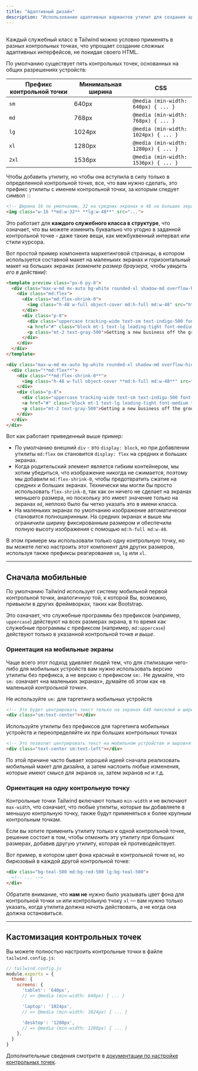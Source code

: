 ```yaml
---
title: "Адаптивный дизайн"
description: "Использование адаптивных вариантов утилит для создания адаптивных пользовательских интерфейсов."
---
```



## <Heading hidden>Обзор</Heading>

Каждый служебный класс в Tailwind можно условно применять в разных контрольных точках, что упрощает создание сложных адаптивных интерфейсов, не покидая своего HTML.

По умолчанию существует пять контрольных точек, основанных на общих разрешениях устройств:

| Префикс контрольной точки | Минимальная ширина | CSS |
| --- | --- | --- |
| `sm` | 640px | `@media (min-width: 640px) { ... }` |
| `md` | 768px | `@media (min-width: 768px) { ... }` |
| `lg` | 1024px | `@media (min-width: 1024px) { ... }` |
| `xl` | 1280px | `@media (min-width: 1280px) { ... }` |
| `2xl` | 1536px | `@media (min-width: 1536px) { ... }` |

Чтобы добавить утилиту, но чтобы она вступила в силу только в определенной контрольной точке, все, что вам нужно сделать, это префикс утилиты с именем контрольной точки, за которым следует символ `:`:

```html
<!-- Ширина 16 по умолчанию, 32 на средних экранах и 48 на больших экранах. -->
<img class="w-16 **md:w-32** **lg:w-48**" src="...">
```

Это работает для **каждого служебного класса в структуре**, что означает, что вы можете изменить буквально что угодно в заданной контрольной точке - даже такие вещи, как межбуквенный интервал или стили курсора.

Вот простой пример компонента маркетинговой страницы, в котором используется составной макет на маленьких экранах и горизонтальный макет на больших экранах *(измените размер браузера, чтобы увидеть его в действии)*:

```html indigo
<template preview class="px-6 py-8">
  <div class="max-w-md mx-auto bg-white rounded-xl shadow-md overflow-hidden md:max-w-2xl">
    <div class="md:flex">
      <div class="md:flex-shrink-0">
        <img class="h-48 w-full object-cover md:h-full md:w-48" src="https://images.unsplash.com/photo-1515711660811-48832a4c6f69?ixlib=rb-1.2.1&ixid=eyJhcHBfaWQiOjEyMDd9&auto=format&fit=crop&w=448&q=80" width="448" height="299" alt="Man looking at item at a store">
      </div>
      <div class="p-8">
        <div class="uppercase tracking-wide text-sm text-indigo-500 font-semibold">Case study</div>
        <a href="#" class="block mt-1 text-lg leading-tight font-medium text-black hover:underline">Finding customers for your new business</a>
        <p class="mt-2 text-gray-500">Getting a new business off the ground is a lot of hard work. Here are five ideas you can use to find your first customers.</p>
      </div>
    </div>
  </div>
</template>

<div class="max-w-md mx-auto bg-white rounded-xl shadow-md overflow-hidden **md:max-w-2xl**">
  <div class="**md:flex**">
    <div class="**md:flex-shrink-0**">
      <img class="h-48 w-full object-cover **md:h-full md:w-48**" src="/img/store.jpg" alt="Man looking at item at a store">
    </div>
    <div class="p-8">
      <div class="uppercase tracking-wide text-sm text-indigo-500 font-semibold">Case study</div>
      <a href="#" class="block mt-1 text-lg leading-tight font-medium text-black hover:underline">Finding customers for your new business</a>
      <p class="mt-2 text-gray-500">Getting a new business off the ground is a lot of hard work. Here are five ideas you can use to find your first customers.</p>
    </div>
  </div>
</div>
```

Вот как работает приведенный выше пример:

- По умолчанию внешний `div` - это `display: block`, но при добавлении утилиты `md:flex` он становится `display: flex` на средних и больших экранах.
- Когда родительский элемент является гибким контейнером, мы хотим убедиться, что изображение никогда не сжимается, поэтому мы добавили `md:flex-shrink-0`, чтобы предотвратить сжатие на средних и больших экранах. Технически мы могли бы просто использовать `flex-shrink-0`, так как он ничего не сделает на экранах меньшего размера, но поскольку это имеет значение только на экранах `md`, неплохо было бы четко указать это в имени класса.
- На маленьких экранах по умолчанию изображение автоматически становится полноширинным. На средних экранах и выше мы ограничили ширину фиксированным размером и обеспечили полную высоту изображения с помощью `md:h-full md:w-48`.

В этом примере мы использовали только одну контрольную точку, но вы можете легко настроить этот компонент для других размеров, используя также префиксы реагирования `sm`, `lg` или `xl`.

---

## Сначала мобильные

По умолчанию Tailwind использует систему мобильной первой контрольной точки, аналогичную той, к которой Вы, возможно, привыкли в других фреймворках, таких как Bootstrap.

Это означает, что служебные программы без префиксов (например, `uppercase`) действуют на всех размерах экрана, в то время как служебные программы с префиксом (например, `md:uppercase`) действуют только в указанной контрольной точке *и выше*.

### Ориентация на мобильные экраны

Чаще всего этот подход удивляет людей тем, что для стилизации чего-либо для мобильных устройств вам нужно использовать версию утилиты без префикса, а не версию с префиксом `sm:`. Не думайте, что `sm:` означает «на маленьких экранах», думайте об этом как «в маленькой *контрольной точке*».

<TipBad>Не используйте <code className="text-sm font-bold text-gray-800">sm:</code> для таргетинга мобильных устройств</TipBad>

```html
<!-- Это будет центрировать текст только на экранах 640 пикселей и шире, но не на маленьких экранах -->
<div class="sm:text-center"></div>
```

<TipGood>Используйте утилиты без префиксов для таргетинга мобильных устройств и переопределяйте их при больших контрольных точках</TipGood>

```html
<!-- Это позволит центрировать текст на мобильном устройстве и выровнять его по левому краю на экранах 640 пикселей и шире -->
<div class="text-center sm:text-left"></div>
```

По этой причине часто бывает хорошей идеей сначала реализовать мобильный макет для дизайна, а затем наслоить любые изменения, которые имеют смысл для экранов `sm`, затем экранов `md` и т.д.

### Ориентация на одну контрольную точку

Контрольные точки Tailwind включают только `min-width` и не включают `max-width`, что означает, что любые утилиты, которые вы добавляете в меньшую контрльную точку, также будут применяться к более крупным контрольным точкам.

Если вы хотите применить утилиту только к одной контрольной точке, решение состоит в том, чтобы *отменить* эту утилиту при больших размерах, добавив другую утилиту, которая ей противодействует.

Вот пример, в котором цвет фона красный в контрольной точке `md`, но бирюзовый в каждой другой контрольной точке:

```html
<div class="bg-teal-500 md:bg-red-500 lg:bg-teal-500">
  <!-- ... -->
</div>
```

Обратите внимание, что **нам не** нужно было указывать цвет фона для контрольной точки `sm` или контрольную тчоку `xl` — вам нужно только указать, когда утилита должна *начать* действовать, а не когда она должна остановиться.

---

## Кастомизация контрольных точек

Вы можете полностью настроить контрольные точки в файле `tailwind.config.js`:

```js
// tailwind.config.js
module.exports = {
  theme: {
    screens: {
      'tablet': '640px',
      // => @media (min-width: 640px) { ... }

      'laptop': '1024px',
      // => @media (min-width: 1024px) { ... }

      'desktop': '1280px',
      // => @media (min-width: 1280px) { ... }
    },
  }
}
```

Дополнительные сведения смотрите в [документации по настройке контрольных точек](/docs/breakpoints).
